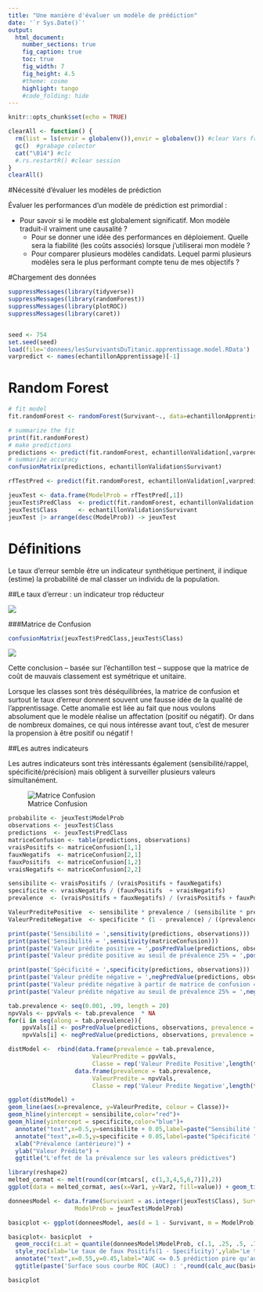 ```yaml
---
title: "Une manière d'évaluer un modèle de prédiction"
date: '`r Sys.Date()`'
output:
  html_document:
    number_sections: true
    fig_caption: true
    toc: true
    fig_width: 7
    fig_height: 4.5
    #theme: cosmo
    highlight: tango
    #code_folding: hide
---
```


```r
knitr::opts_chunk$set(echo = TRUE)
```


```r
clearAll <- function() {
  rm(list = ls(envir = globalenv()),envir = globalenv()) #clear Vars from global enviroment
  gc()  #grabage colector
  cat("\014") #clc
  #.rs.restartR() #clear session
}
clearAll()
```

#Nécessité d'évaluer les modèles de prédiction

Évaluer les performances d'un modèle de prédiction est primordial :

* Pour savoir si le modèle est globalement significatif. Mon modèle traduit-il vraiment une causalité ?
  + Pour se donner une idée des performances en déploiement. Quelle sera la fiabilité (les coûts associés) lorsque j'utiliserai mon modèle ?
  + Pour comparer plusieurs modèles candidats. Lequel parmi plusieurs modèles sera le plus performant compte tenu de mes objectifs ?


#Chargement des données

```r
suppressMessages(library(tidyverse))
suppressMessages(library(randomForest))
suppressMessages(library(plotROC))
suppressMessages(library(caret))


seed <- 754
set.seed(seed)
load(file='donnees/lesSurvivantsDuTitanic.apprentissage.model.RData')
varpredict <- names(echantillonApprentissage)[-1]

```
# Random Forest

```r
# fit model
fit.randomForest <- randomForest(Survivant~., data=echantillonApprentissage, ntree=100)

# summarize the fit
print(fit.randomForest)
# make predictions
predictions <- predict(fit.randomForest, echantillonValidation[,varpredict], type="class")
# summarize accuracy
confusionMatrix(predictions, echantillonValidation$Survivant)

rfTestPred <- predict(fit.randomForest, echantillonValidation[,varpredict], type="prob")

jeuxTest <- data.frame(ModelProb = rfTestPred[,1])
jeuxTest$PredClass  <- predict(fit.randomForest, echantillonValidation[,varpredict], type="class")
jeuxTest$Class      <- echantillonValidation$Survivant
jeuxTest |> arrange(desc(ModelProb)) -> jeuxTest
```


# Définitions

Le taux d'erreur semble être un indicateur synthétique pertinent, il indique (estime) la probabilité de mal classer un individu de la population.

##Le taux d'erreur : un indicateur trop réducteur

![](images/matriceConfusion01.png)

###Matrice de Confusion

```r

confusionMatrix(jeuxTest$PredClass,jeuxTest$Class)
```

![](images/matriceConfusion02.png)

Cette conclusion -- basée sur l'échantillon test -- suppose que la matrice de coût de mauvais classement est symétrique et unitaire. 

Lorsque les classes sont très déséquilibrées, la matrice de confusion et surtout le taux d'erreur donnent souvent une fausse idée de la qualité de l'apprentissage. Cette anomalie est liée au fait que nous voulons absolument que le modèle réalise un affectation (positif ou négatif). Or dans de nombreux domaines, ce qui nous intéresse avant tout, c'est de mesurer la propension à être positif ou négatif !


##Les autres indicateurs

Les autres indicateurs sont très intéressants également (sensibilité/rappel, spécificité/précision) mais obligent à surveiller plusieurs valeurs simultanément.

![Matrice Confusion](images/matriceConfusion.png)

```r
probabilite <- jeuxTest$ModelProb
observations <- jeuxTest$Class
predictions  <- jeuxTest$PredClass
matriceConfusion <- table(predictions, observations)
vraisPositifs <- matriceConfusion[1,1] 
fauxNegatifs  <- matriceConfusion[2,1] 
fauxPositifs  <- matriceConfusion[1,2] 
vraisNegatifs <- matriceConfusion[2,2] 

sensibilite <- vraisPositifs / (vraisPositifs + fauxNegatifs)
specificite <- vraisNegatifs / (fauxPositifs  + vraisNegatifs)
prevalence  <- (vraisPositifs + fauxNegatifs) / (vraisPositifs + fauxPositifs + fauxNegatifs  + vraisNegatifs)

ValeurPreditePositive  <- sensibilite * prevalence / (sensibilite * prevalence + ((1 - specificite)*(1 - prevalence)))
ValeurPrediteNegative  <- specificite * (1 - prevalence) / ((prevalence * (1 - sensibilite)) + (specificite*(1 - prevalence)))
```



```r
print(paste('Sensibilité = ',sensitivity(predictions, observations)))
print(paste('Sensibilité = ',sensitivity(matriceConfusion)))
print(paste('Valeur prédite positive = ',posPredValue(predictions, observations)))
print(paste('Valeur prédite positive au seuil de prévalence 25% = ',posPredValue(predictions, observations, prevalence = 0.25)))
```

```r
print(paste('Spécificité = ',specificity(predictions, observations)))
print(paste('Valeur prédite négative = ',negPredValue(predictions, observations)))
print(paste('Valeur prédite négative à partir de matrice de confusion = ',negPredValue(matriceConfusion)))
print(paste('Valeur prédite négative au seuil de prévalence 25% = ',negPredValue(predictions, observations, prevalence = 0.25)))
```

```r
tab.prevalence <- seq(0.001, .99, length = 20)
npvVals <- ppvVals <- tab.prevalence  * NA
for(i in seq(along = tab.prevalence)){
    ppvVals[i] <- posPredValue(predictions, observations, prevalence = tab.prevalence[i])
    npvVals[i] <- negPredValue(predictions, observations, prevalence = tab.prevalence[i])}
```

```r
distModel <-  rbind(data.frame(prevalence = tab.prevalence, 
                        ValeurPredite = ppvVals,
                        Classe = rep('Valeur Predite Positive',length(tab.prevalence))),
                   data.frame(prevalence = tab.prevalence, 
                        ValeurPredite = npvVals,
                        Classe = rep('Valeur Predite Negative',length(tab.prevalence))))

ggplot(distModel) +
geom_line(aes(x=prevalence, y=ValeurPredite, colour = Classe))+
geom_hline(yintercept = sensibilite,color="red")+
geom_hline(yintercept = specificite,color="blue")+
  annotate("text",x=0.5,y=sensibilite + 0.05,label=paste("Sensibilité ",round(sensibilite*100,2),"%"),color="red",size=5) +
  annotate("text",x=0.5,y=specificite + 0.05,label=paste("Spécificité ",round(specificite*100,2),"%"),color="blue",size=5) +
  xlab("Prévalence (antérieure)") +
  ylab("Valeur Prédite") +
  ggtitle("L'effet de la prévalence sur les valeurs prédictives")
```

```r
library(reshape2)
melted_cormat <- melt(round(cor(mtcars[, c(1,3,4,5,6,7)]),2))
ggplot(data = melted_cormat, aes(x=Var1, y=Var2, fill=value)) + geom_tile()
```

```r

donneesModel <- data.frame(Survivant = as.integer(jeuxTest$Class), Survivant.Nom = as.character(jeuxTest$Class),
                   ModelProb = jeuxTest$ModelProb)

basicplot <- ggplot(donneesModel, aes(d = 1 - Survivant, m = ModelProb))+ geom_roc(n.cuts = 0)

basicplot<- basicplot  +
  geom_rocci(ci.at = quantile(donneesModel$ModelProb, c(.1, .25, .5, .75, .9)),sig.level = .01) + 
  style_roc(xlab='Le taux de faux Positifs(1 - Specificity)',ylab='Le taux de vrais positifs(Sensitivity)')+
  annotate("text",x=0.55,y=0.45,label="AUC <= 0.5 prédiction pire qu'au hasard",color="red",size=5, angle=29) +
  ggtitle(paste('Surface sous courbe ROC (AUC) : ',round(calc_auc(basicplot)$AUC,3),"%")) + coord_fixed(ratio = 1/2)

basicplot
```




